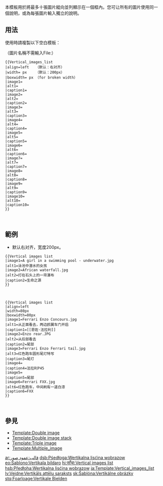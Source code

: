 <includeonly><!-- 在這裡加入模板的保護標識 --></includeonly><noinclude>{{template doc page viewed directly}}</noinclude>
<!-- 在本行下編輯模板說明 -->
本模板用於將最多十張圖片縱向並列顯示在一個框內。您可让所有的圖片使用同一個說明，或為每張圖片輸入獨立的說明。

== 用法 ==
使用時請複製以下空白模板：

（圖片名稱不需輸入File:）
<pre style="float: left; font-size: small; margin: 0.5em;">
{{Vertical_images_list
|align=left   （默认：右对齐）
|width= px    （默认：200px）
|boxwidth= px （for broken width）
|image1=
|alt1=
|caption1=
|image2=
|alt2=
|caption2=
|image3=
|alt3=
|caption3=
|image4=
|alt4=
|caption4=
|image5=
|alt5=
|caption5=
|image6=
|alt6=
|caption6=
|image7=
|alt7=
|caption7=
|image8=
|alt8=
|caption8=
|image9=
|alt9=
|caption9=
|image10=
|alt10=
|caption10=
}}</pre>

<br clear=all />

== 範例 ==
{{Vertical images list
|image1=A girl in a swimming pool - underwater.jpg
|alt1=泳池中潜水的女孩
|image2=African waterfall.jpg
|alt2=一帘打在石头上的瀑布
|caption2=生命之源
}}
*默认右对齐，宽度200px。
<pre style="width: 50%;">
{{Vertical images list
|image1=A girl in a swimming pool - underwater.jpg
|alt1=泳池中潜水的女孩
|image2=African waterfall.jpg
|alt2=打在石头上的一帘瀑布
|caption2=生命之源
}}</pre>
<br clear=all>

{{Vertical images list
|align=left
|width=80px
|boxwidth=80px
|image1=Ferrari Enzo Concours.jpg
|alt1=从正面看去，两边鸥翼车门开启
|caption1=[[恩佐·法拉利]]
|image2=Enzo rear.JPG
|alt2=从后部看去
|caption2=尾部
|image3=Ferrari Enzo Ferrari tail.jpg
|alt3=红色跑车圆形尾灯特写
|caption3=尾灯
|image4=
|caption4=法拉利P45
|image5=
|caption5=尾部
|image6=Ferrari FXX.jpg
|alt6=红色跑车，中间刷有一道白漆
|caption6=FXX
}}
<pre style="width: 50%; margin-left: 110px;">
{{Vertical images list
|align=left
|width=80px
|boxwidth=80px
|image1=Ferrari Enzo Concours.jpg
|alt1=从正面看去，两边鸥翼车门开启
|caption1=[[恩佐·法拉利]]
|image2=Enzo rear.JPG
|alt2=从后部看去
|caption2=尾部
|image3=Ferrari Enzo Ferrari tail.jpg
|alt3=红色跑车圆形尾灯特写
|caption3=尾灯
|image4=
|caption4=法拉利P45
|image5=
|caption5=尾部
|image6=Ferrari FXX.jpg
|alt6=红色跑车，中间刷有一道白漆
|caption6=FXX
}}</pre>

<br clear=all>
<includeonly>

== 參見 ==
*[[Template:Double image]]
*[[Template:Double image stack]]
*[[Template:Triple image]]
*[[Template:Multiple_image]]

<!-- 本行下加入模板的分類 -->
[[Category:圖像維護模板|{{PAGENAME}}]]
<!-- 本行下加入模板的跨語言鏈接 -->
[[ar:قالب:عمود صور]]
[[dsb:Pśedłoga:Wertikalna lisćina wobrazow]]
[[eo:Ŝablono:Vertikala bildaro]]
[[hi:साँचा:Vertical images list]]
[[hsb:Předłoha:Wertikalna lisćina wobrazow]]
[[ja:Template:Vertical_images_list]]
[[lv:Veidne:Vertikāls attēlu saraksts]]
[[sk:Šablóna:Vertikálne obrázky]]
[[stq:Foarloage:Vertikale Bielden]]
</includeonly>